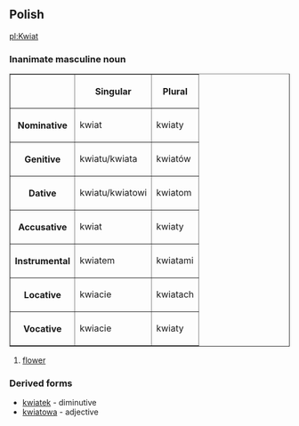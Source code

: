 ==Polish==
[[pl:Kwiat]]
===Inanimate masculine noun===
<table border=1>
<tr><th><th>Singular<th>Plural</tr>
<tr><th>Nominative<td>kwiat<td>kwiaty</tr>
<tr><th>Genitive<td>kwiatu/kwiata<td>kwiatów</tr>
<tr><th>Dative<td>kwiatu/kwiatowi<td>kwiatom</tr>
<tr><th>Accusative<td>kwiat<td>kwiaty</tr>
<tr><th>Instrumental<td>kwiatem<td>kwiatami</tr>
<tr><th>Locative<td>kwiacie<td>kwiatach</tr>
<tr><th>Vocative<td>kwiacie<td>kwiaty</tr>
</table>
#[[flower]]

===Derived forms===
*[[kwiatek]] - diminutive
*[[kwiatowa]] - adjective